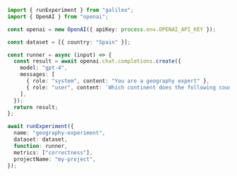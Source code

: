 ```typescript TypeScript
import { runExperiment } from "galileo";
import { OpenAI } from "openai";

const openai = new OpenAI({ apiKey: process.env.OPENAI_API_KEY });

const dataset = [{ country: "Spain" }];

const runner = async (input) => {
  const result = await openai.chat.completions.create({
    model: "gpt-4",
    messages: [
      { role: "system", content: "You are a geography expert" },
      { role: "user", content: `Which continent does the following country belong to: ${input["country"]}` },
    ],
  });
  return result;
};

await runExperiment({
  name: "geography-experiment",
  dataset: dataset,
  function: runner,
  metrics: ["correctness"],
  projectName: "my-project",
});
```
